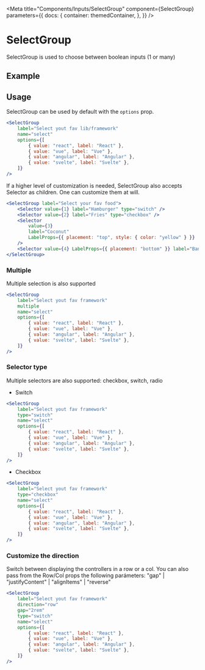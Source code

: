 
<Meta
    title="Components/Inputs/SelectGroup"
    component={SelectGroup}
    parameters={{
        docs: {
            container: themedContainer,
        },
    }}
/>

# SelectGroup

SelectGroup is used to choose between boolean inputs (1 or many)

## Example

<Canvas>
    <SelectGroup
        label="Select yout fav lib/framework"
        name="select"
        options={[
            { value: "react", label: "React" },
            { value: "vue", label: "Vue" },
            { value: "angular", label: "Angular" },
            { value: "svelte", label: "Svelte" },
        ]}
    />
</Canvas>

## Usage

SelectGroup can be used by default with the `options` prop.

```jsx
<SelectGroup
    label="Select yout fav lib/framework"
    name="select"
    options={[
        { value: "react", label: "React" },
        { value: "vue", label: "Vue" },
        { value: "angular", label: "Angular" },
        { value: "svelte", label: "Svelte" },
    ]}
/>
```

<Canvas>
    <SelectGroup
        label="Select yout fav lib/framework"
        name="select"
        options={[
            { value: "react", label: "React" },
            { value: "vue", label: "Vue" },
            { value: "angular", label: "Angular" },
            { value: "svelte", label: "Svelte" },
        ]}
    />
</Canvas>

If a higher level of customization is needed, SelectGroup also accepts Selector as children. One can customize them at will.

```jsx
<SelectGroup label="Select your fav food">
    <Selector value={1} label="Hamburger" type="switch" />
    <Selector value={2} label="Fries" type="checkbox" />
    <Selector
        value={3}
        label="Coconut"
        LabelProps={{ placement: "top", style: { color: "yellow" } }}
    />
    <Selector value={4} LabelProps={{ placement: "bottom" }} label="Banana" />
</SelectGroup>
```

<Canvas>
    <SelectGroup label="Select your fav food">
        <Selector value={1} label="Hamburger" type="switch" />
        <Selector value={2} label="Fries" type="checkbox" />
        <Selector
            value={3}
            label="Coconut"
            LabelProps={{ placement: "top", style: { color: "yellow" } }}
        />
        <Selector value={4} LabelProps={{ placement: "bottom" }} label="Banana" />
    </SelectGroup>
</Canvas>

### Multiple

Multiple selection is also supported

```jsx
<SelectGroup
    label="Select yout fav framework"
    multiple
    name="select"
    options={[
        { value: "react", label: "React" },
        { value: "vue", label: "Vue" },
        { value: "angular", label: "Angular" },
        { value: "svelte", label: "Svelte" },
    ]}
/>
```

<Canvas>
    <SelectGroup
        label="Select yout fav framework"
        multiple
        name="select"
        options={[
            { value: "react", label: "React" },
            { value: "vue", label: "Vue" },
            { value: "angular", label: "Angular" },
            { value: "svelte", label: "Svelte" },
        ]}
    />
</Canvas>

### Selector type

Multiple selectors are also supported: checkbox, switch, radio

-   Switch

```jsx
<SelectGroup
    label="Select yout fav framework"
    type="switch"
    name="select"
    options={[
        { value: "react", label: "React" },
        { value: "vue", label: "Vue" },
        { value: "angular", label: "Angular" },
        { value: "svelte", label: "Svelte" },
    ]}
/>
```

<Canvas>
    <SelectGroup
        label="Select yout fav framework"
        type="switch"
        name="select"
        options={[
            { value: "react", label: "React" },
            { value: "vue", label: "Vue" },
            { value: "angular", label: "Angular" },
            { value: "svelte", label: "Svelte" },
        ]}
    />
</Canvas>

-   Checkbox

```jsx
<SelectGroup
    label="Select yout fav framework"
    type="checkbox"
    name="select"
    options={[
        { value: "react", label: "React" },
        { value: "vue", label: "Vue" },
        { value: "angular", label: "Angular" },
        { value: "svelte", label: "Svelte" },
    ]}
/>
```

<Canvas>
    <SelectGroup
        label="Select yout fav framework"
        type="checkbox"
        name="select"
        options={[
            { value: "react", label: "React" },
            { value: "vue", label: "Vue" },
            { value: "angular", label: "Angular" },
            { value: "svelte", label: "Svelte" },
        ]}
    />
</Canvas>

### Customize the direction

Switch between displaying the controllers in a row or a col.
You can also pass from the Row/Col props the following parámeters:
"gap" | "justifyContent" | "alignItems" | "reverse"

```jsx
<SelectGroup
    label="Select yout fav framework"
    direction="row"
    gap="2rem"
    type="switch"
    name="select"
    options={[
        { value: "react", label: "React" },
        { value: "vue", label: "Vue" },
        { value: "angular", label: "Angular" },
        { value: "svelte", label: "Svelte" },
    ]}
/>
```

<Canvas>
    <SelectGroup
        label="Select yout fav framework"
        direction="row"
        gap="2rem"
        type="switch"
        name="select"
        options={[
            { value: "react", label: "React" },
            { value: "vue", label: "Vue" },
            { value: "angular", label: "Angular" },
            { value: "svelte", label: "Svelte" },
        ]}
    />
</Canvas>
